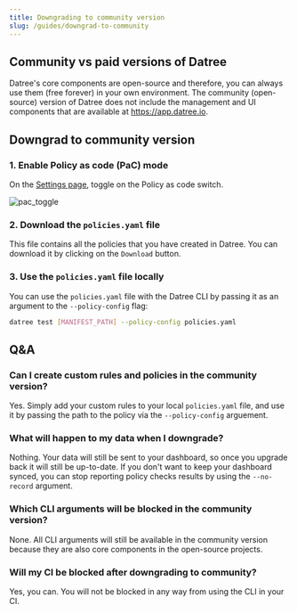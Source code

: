 ```yaml
---
title: Downgrading to community version
slug: /guides/downgrad-to-community
---
```


## Community vs paid versions of Datree

Datree's core components are open-source and therefore, you can always use them (free forever) in your own environment.
The community (open-source) version of Datree does not include the management and UI components that are available at https://app.datree.io.

## Downgrad to community version

### 1. Enable Policy as code (PaC) mode

On the [Settings page](https://app.datree.io/settings), toggle on the Policy as code switch.

![pac_toggle](/img/dashboard/policy-as-code/1.png)

### 2. Download the `policies.yaml` file

This file contains all the policies that you have created in Datree. You can download it by clicking on the `Download` button.

### 3. Use the `policies.yaml` file locally

You can use the `policies.yaml` file with the Datree CLI by passing it as an argument to the `--policy-config` flag:

```bash
datree test [MANIFEST_PATH] --policy-config policies.yaml
```

## Q&A

### Can I create custom rules and policies in the community version?
Yes. Simply add your custom rules to your local `policies.yaml` file, and use it by passing the path to the policy via the `--policy-config` arguement.

### What will happen to my data when I downgrade?
Nothing. Your data will still be sent to your dashboard, so once you upgrade back it will still be up-to-date.
If you don't want to keep your dashboard synced, you can stop reporting policy checks results by using the `--no-record` argument.

### Which CLI arguments will be blocked in the community version?
None. All CLI arguments will still be available in the community version because they are also core components in the open-source projects.

### Will my CI be blocked after downgrading to community?
Yes, you can. You will not be blocked in any way from using the CLI in your CI.

